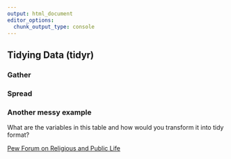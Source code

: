 ```yaml
---
output: html_document
editor_options: 
  chunk_output_type: console
---
```


## Tidying Data (tidyr)

### Gather

### Spread


### Another messy example

What are the variables in this table and how would you transform it into tidy format? 

[Pew Forum on Religious and Public Life](session_05_table.html)

